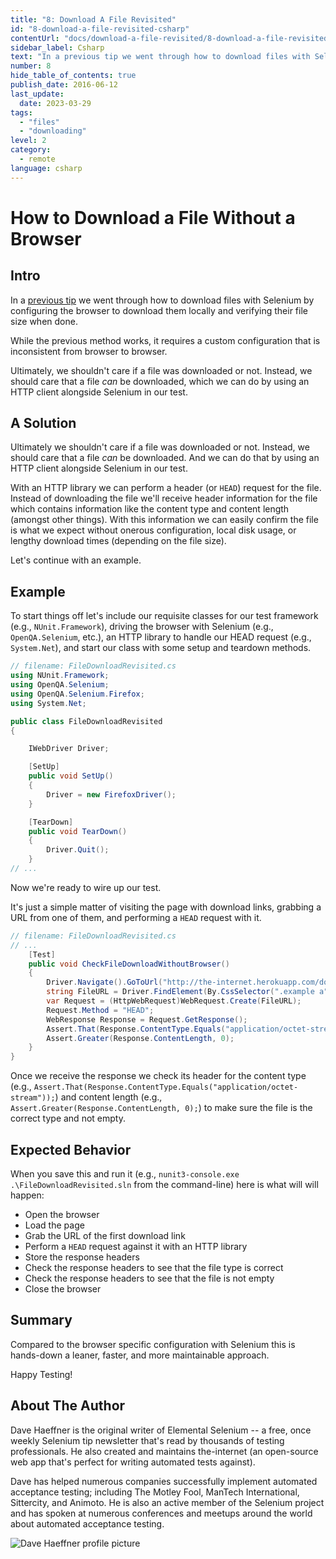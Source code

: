 ```yaml
---
title: "8: Download A File Revisited"
id: "8-download-a-file-revisited-csharp"
contentUrl: "docs/download-a-file-revisited/8-download-a-file-revisited-csharp"
sidebar_label: Csharp
text: "In a previous tip we went through how to download files with Selenium by configuring the browser to download them locally and verifying their file size when done. While the previous method works, it requires a custom configuration that is inconsistent from browser to browser."
number: 8
hide_table_of_contents: true
publish_date: 2016-06-12
last_update:
  date: 2023-03-29
tags:
  - "files"
  - "downloading"
level: 2
category:
  - remote
language: csharp
---
```


# How to Download a File Without a Browser

## Intro

In a [previous tip](/tips/2-download-a-file) we went through how to download files with Selenium by configuring the browser to download them locally and verifying their file size when done.

While the previous method works, it requires a custom configuration that is inconsistent from browser to browser.

Ultimately, we shouldn't care if a file was downloaded or not. Instead, we should care that a file _can_ be downloaded, which we can do by using an HTTP client alongside Selenium in our test.

## A Solution

Ultimately we shouldn't care if a file was downloaded or not. Instead, we should care that a file _can_ be downloaded. And we can do that by using an HTTP client alongside Selenium in our test.

With an HTTP library we can perform a header (or `HEAD`) request for the file. Instead of downloading the file we'll receive header information for the file which contains information like the content type and content length (amongst other things). With this information we can easily confirm the file is what we expect without onerous configuration, local disk usage, or lengthy download times (depending on the file size).

Let's continue with an example.

## Example

To start things off let's include our requisite classes for our test framework (e.g., `NUnit.Framework`), driving the browser with Selenium (e.g., `OpenQA.Selenium`, etc.), an HTTP library to handle our HEAD request (e.g., `System.Net`), and start our class with some setup and teardown methods.

```csharp
// filename: FileDownloadRevisited.cs
using NUnit.Framework;
using OpenQA.Selenium;
using OpenQA.Selenium.Firefox;
using System.Net;

public class FileDownloadRevisited
{

    IWebDriver Driver;

    [SetUp]
    public void SetUp()
    {
        Driver = new FirefoxDriver();
    }

    [TearDown]
    public void TearDown()
    {
        Driver.Quit();
    }
// ...
```

Now we're ready to wire up our test.

It's just a simple matter of visiting the page with download links, grabbing a URL from one of them, and performing a `HEAD` request with it.

```csharp
// filename: FileDownloadRevisited.cs
// ...
    [Test]
    public void CheckFileDownloadWithoutBrowser()
    {
        Driver.Navigate().GoToUrl("http://the-internet.herokuapp.com/download");
        string FileURL = Driver.FindElement(By.CssSelector(".example a")).GetAttribute("href");
        var Request = (HttpWebRequest)WebRequest.Create(FileURL);
        Request.Method = "HEAD";
        WebResponse Response = Request.GetResponse();
        Assert.That(Response.ContentType.Equals("application/octet-stream"));
        Assert.Greater(Response.ContentLength, 0);
    }
}
```

Once we receive the response we check its header for the content type (e.g., `Assert.That(Response.ContentType.Equals("application/octet-stream"));`) and content length (e.g., `Assert.Greater(Response.ContentLength, 0);`) to make sure the file is the correct type and not empty.

## Expected Behavior

When you save this and run it (e.g., `nunit3-console.exe .\FileDownloadRevisited.sln` from the command-line) here is what will will happen:

- Open the browser
- Load the page
- Grab the URL of the first download link
- Perform a `HEAD` request against it with an HTTP library
- Store the response headers
- Check the response headers to see that the file type is correct
- Check the response headers to see that the file is not empty
- Close the browser

## Summary

Compared to the browser specific configuration with Selenium this is hands-down a leaner, faster, and more maintainable approach.

Happy Testing!

## About The Author

Dave Haeffner is the original writer of Elemental Selenium -- a free, once weekly Selenium tip newsletter that's read by thousands of testing professionals. He also created and maintains the-internet (an open-source web app that's perfect for writing automated tests against).

Dave has helped numerous companies successfully implement automated acceptance testing; including The Motley Fool, ManTech International, Sittercity, and Animoto. He is also an active member of the Selenium project and has spoken at numerous conferences and meetups around the world about automated acceptance testing.

![Dave Haeffner profile picture](/img/authors/dave-haeffner.jpeg#author-img 'a title')
